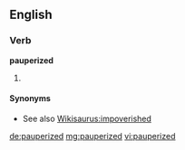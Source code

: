 ==English==

===Verb===
'''pauperized'''

# {{past of|[[pauperize]]}}

====Synonyms====
* See also [[Wikisaurus:impoverished]]

[[de:pauperized]]
[[mg:pauperized]]
[[vi:pauperized]]